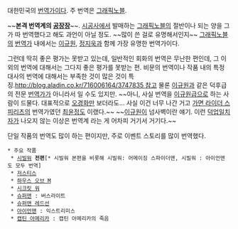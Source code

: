 대한민국의 [[번역가]]이다. 주 번역은 [[그래픽노블]].

~~'''본격 번역계의 [[공장장]]'''~~. [[시공사]]에서 발매하는 [[그래픽노블]]의 절반이나 되는 양을 그가 따 번역했다고 해도 과언이 아닐 정도. ~~많이 쓴 걸로 유명해서인지~~ [[그래픽노블]]의 [[번역가]] 내에서는 [[이규원]], [[정지욱]]과 함께 가장 유명한 번역가이다.

그런데 딱히 좋은 평가는 못받고 있는데, 일반적인 회화의 번역은 무난한 편인데, 그 이외의 번역에 대해서는 그다지 좋은 평가를 못받는 편. 비문의 번역이나 작품 내의 특정 대사의 번역에 대해서는 부족한 것이 많은 것이 특징.[[http://blog.aladin.co.kr/716006164/3747835 참고]] 물론 [[이규원]]과 같은 덕후급의 전문 [[번역가]]가 아니라서 일 수도 있지만. ~~아니, 사실 번역을 [[이규원]]급으로 하는 사람이 드물다. 대표적으로 [[오경화]]만 보더라도... 사실 이건 너무 나간 거고 [[가면 라이더 스피리츠]]의 번역가였던 [[최윤정]]도 이랬다.~~ ~~[[이규원]]이 넘사벽이란 얘기. 이런 [[덕업일치]]자가 나오지 않는 이상은 번역계 라는 게 어차피 거기서 거기다.~~

단일 작품의 번역도 많이 하는 편이지만, 주로 이벤트 스토리를 많이 번역했다.

 * 주요 작품
  * [[시빌워]] '''전편'''[* 시빌워 본편을 비롯해 시빌워: 어메이징 스파이더맨, 시빌워 : 아이언맨도 모두 번역]
  * [[저스티스]]
  * [[하우스 오브 M]]
  * [[시크릿 워]]
  * [[슈퍼맨]] : 버스라이트
  * [[슈퍼맨 레드선]]
  * [[아이언맨]] : 익스트리미스
  * [[캡틴 아메리카]] : 캡틴 아메리카의 죽음

